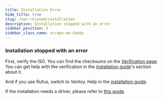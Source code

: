 ```yaml
---
title: Installation Error
hide_title: true
slug: /non-related/installation
description: Installation stopped with an error
sidebar_position: 3
sidebar_class_name: scrape-me-daddy
---
```


### Installation stopped with an error 

First, verify the ISO. You can find the checksums on the [Verification page](/downloads/verification). You can get help with the verification in the [installation guide](/faq/install)'s section about it.

And if you use Rufus, switch to Ventoy. Help in the [installation guide](/faq/install#ventoy).

If the installation needs a driver, please refer to [this guide](/faq/non-related/drivers).